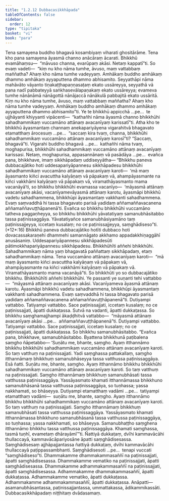 ```yaml
---
title: "1.2.12 Dubbacasikkhāpada"
tableOfContents: false
sidebar:
  order: 12
type: "tipitaka"
basket: "vi"
book: "para"
---
```



<DynamicBreadcrumb />

<Division number="424" book="para" e="ch" v="1" p="271">

<Paragraph number="1729" book="para">
Tena samayena buddho bhagavā kosambiyaṃ viharati ghositārāme. Tena kho pana samayena āyasmā channo anācāraṃ ācarati. Bhikkhū evamāhaṃsu—  “māvuso channa, evarūpaṃ akāsi. Netaṃ kappatī”ti. So evaṃ vadeti—  “kiṃ nu kho nāma tumhe, āvuso, maṃ vattabbaṃ maññatha? Ahaṃ kho nāma tumhe vadeyyaṃ. Amhākaṃ buddho amhākaṃ dhammo amhākaṃ ayyaputtena dhammo abhisamito. Seyyathāpi nāma mahāvāto vāyanto tiṇakaṭṭhapaṇṇasaṭaṃ ekato ussāreyya, seyyathā vā pana nadī pabbateyyā saṅkhasevālapaṇakaṃ ekato ussāreyya; evameva tumhe nānānāmā nānāgottā nānājaccā nānākulā pabbajitā ekato ussāritā. Kiṃ nu kho nāma tumhe, āvuso, maṃ vattabbaṃ maññatha? Ahaṃ kho nāma tumhe vadeyyaṃ. Amhākaṃ buddho amhākaṃ dhammo amhākaṃ ayyaputtena dhammo abhisamito”ti. Ye te bhikkhū appicchā …pe…  te ujjhāyanti khiyyanti vipācenti—  “kathañhi nāma āyasmā channo bhikkhūhi sahadhammikaṃ vuccamāno attānaṃ avacanīyaṃ karissatī”ti.
</Paragraph>

<Paragraph number="1730" book="para">
Atha kho te bhikkhū āyasmantaṃ channaṃ anekapariyāyena vigarahitvā bhagavato etamatthaṃ ārocesuṃ …pe…  “saccaṃ kira tvaṃ, channa, bhikkhūhi sahadhammikaṃ vuccamāno attānaṃ avacanīyaṃ karosī”ti? “Saccaṃ, bhagavā”ti. Vigarahi buddho bhagavā …pe…  kathañhi nāma tvaṃ, moghapurisa, bhikkhūhi sahadhammikaṃ vuccamāno attānaṃ avacanīyaṃ karissasi. Netaṃ, moghapurisa, appasannānaṃ vā pasādāya …pe…  evañca pana, bhikkhave, imaṃ sikkhāpadaṃ uddiseyyātha—
</Paragraph>

</Division>
<Division number="425" book="para" e="ch" v="1" p="271">

<Paragraph number="1731" book="para">
<Emphasis>“Bhikkhu paneva dubbacajātiko hoti uddesapariyāpannesu sikkhāpadesu bhikkhūhi sahadhammikaṃ vuccamāno attānaṃ avacanīyaṃ karoti—  ‘mā maṃ āyasmanto kiñci avacuttha kalyāṇaṃ vā pāpakaṃ vā, ahampāyasmante na kiñci vakkhāmi kalyāṇaṃ vā pāpakaṃ vā, viramathāyasmanto mama vacanāyā’ti, so bhikkhu bhikkhūhi evamassa vacanīyo—  ‘māyasmā attānaṃ avacanīyaṃ akāsi, vacanīyamevāyasmā attānaṃ karotu, āyasmāpi bhikkhū vadetu sahadhammena, bhikkhūpi āyasmantaṃ vakkhanti sahadhammena. Evaṃ saṃvaddhā hi tassa bhagavato parisā yadidaṃ aññamaññavacanena aññamaññavuṭṭhāpanenā’ti. Evañca so bhikkhu bhikkhūhi vuccamāno tatheva paggaṇheyya, so bhikkhu bhikkhūhi yāvatatiyaṃ samanubhāsitabbo tassa paṭinissaggāya. Yāvatatiyañce samanubhāsiyamāno taṃ paṭinissajjeyya, iccetaṃ kusalaṃ; no ce paṭinissajjeyya, saṃghādiseso”</Emphasis>ti. (*12*:<Emphasis>16</Emphasis>)
</Paragraph>

</Division>
<Division number="426" book="para" e="ch" v="1" p="272">

<Paragraph number="1732" book="para">
<Emphasis>Bhikkhū paneva dubbacajātiko hotī</Emphasis>ti dubbaco hoti dovacassakaraṇehi dhammehi samannāgato akkhamo appadakkhiṇaggāhī anusāsaniṃ.
</Paragraph>

<Paragraph number="1733" book="para">
<Emphasis>Uddesapariyāpannesu sikkhāpadesū</Emphasis>ti pātimokkhapariyāpannesu sikkhāpadesu.
</Paragraph>

<Paragraph number="1734" book="para">
<Emphasis>Bhikkhūhī</Emphasis>ti aññehi bhikkhūhi.
</Paragraph>

<Paragraph number="1735" book="para">
<Emphasis>Sahadhammikaṃ</Emphasis> nāma yaṃ bhagavatā paññattaṃ sikkhāpadaṃ, etaṃ sahadhammikaṃ nāma.
</Paragraph>

<Paragraph number="1736" book="para">
Tena vuccamāno attānaṃ avacanīyaṃ karoti—  “mā maṃ āyasmanto kiñci avacuttha kalyāṇaṃ vā pāpakaṃ vā, ahampāyasmante na kiñci vakkhāmi kalyāṇaṃ vā pāpakaṃ vā. Viramathāyasmanto mama vacanāyā”ti.
</Paragraph>

<Paragraph number="1737" book="para">
<Emphasis>So bhikkhū</Emphasis>ti yo so dubbacajātiko bhikkhu.
</Paragraph>

<Paragraph number="1738" book="para">
<Emphasis>Bhikkhūhī</Emphasis>ti aññehi bhikkhūhi. Ye passanti ye suṇanti tehi vattabbo—  “māyasmā attānaṃ avacanīyaṃ akāsi. Vacanīyameva āyasmā attānaṃ karotu. Āyasmāpi bhikkhū vadetu sahadhammena, bhikkhūpi āyasmantaṃ vakkhanti sahadhammena. Evaṃ saṃvaddhā hi tassa bhagavato parisā yadidaṃ aññamaññavacanena aññamaññavuṭṭhāpanenā”ti. Dutiyampi vattabbo. Tatiyampi vattabbo. Sace paṭinissajjati, iccetaṃ kusalaṃ; no ce paṭinissajjati, āpatti dukkaṭassa. Sutvā na vadanti, āpatti dukkaṭassa. So bhikkhu saṃghamajjhampi ākaḍḍhitvā vattabbo—  “māyasmā attānaṃ avacanīyaṃ akāsi …pe…  aññamaññavuṭṭhāpanenā”ti. Dutiyampi vattabbo. Tatiyampi vattabbo. Sace paṭinissajjati, iccetaṃ kusalaṃ; no ce paṭinissajjati, āpatti dukkaṭassa. So bhikkhu samanubhāsitabbo. “Evañca pana, bhikkhave, samanubhāsitabbo. Byattena bhikkhunā paṭibalena saṃgho ñāpetabbo—
</Paragraph>

</Division>
<Division number="427" book="para" e="ch" v="1" p="273">

<Paragraph number="1739" book="para">
‘Suṇātu me, bhante, saṃgho. Ayaṃ itthannāmo bhikkhu bhikkhūhi sahadhammikaṃ vuccamāno attānaṃ avacanīyaṃ karoti. So taṃ vatthuṃ na paṭinissajjati. Yadi saṃghassa pattakallaṃ, saṃgho itthannāmaṃ bhikkhuṃ samanubhāseyya tassa vatthussa paṭinissaggāya. Esā ñatti.
</Paragraph>

<Paragraph number="1740" book="para">
Suṇātu me, bhante, saṃgho. Ayaṃ itthannāmo bhikkhu bhikkhūhi sahadhammikaṃ vuccamāno attānaṃ avacanīyaṃ karoti. So taṃ vatthuṃ na paṭinissajjati. Saṃgho itthannāmaṃ bhikkhuṃ samanubhāsati tassa vatthussa paṭinissaggāya. Yassāyasmato khamati itthannāmassa bhikkhuno samanubhāsanā tassa vatthussa paṭinissaggāya, so tuṇhassa; yassa nakkhamati, so bhāseyya.
</Paragraph>

<Paragraph number="1741" book="para">
Dutiyampi etamatthaṃ vadāmi …pe…  tatiyampi etamatthaṃ vadāmi—  suṇātu me, bhante, saṃgho. Ayaṃ itthannāmo bhikkhu bhikkhūhi sahadhammikaṃ vuccamāno attānaṃ avacanīyaṃ karoti. So taṃ vatthuṃ na paṭinissajjati. Saṃgho itthannāmaṃ bhikkhuṃ samanubhāsati tassa vatthussa paṭinissaggāya. Yassāyasmato khamati itthannāmassa bhikkhuno samanubhāsanā tassa vatthussa paṭinissaggāya, so tuṇhassa; yassa nakkhamati, so bhāseyya.
</Paragraph>

<Paragraph number="1742" book="para">
Samanubhaṭṭho saṃghena itthannāmo bhikkhu tassa vatthussa paṭinissaggāya. Khamati saṃghassa, tasmā tuṇhī, evametaṃ dhārayāmī’”ti.
</Paragraph>

</Division>
<Division number="428" book="para" e="ch" v="1" p="273">

<Paragraph number="1743" book="para">
Ñattiyā dukkaṭaṃ, dvīhi kammavācāhi thullaccayā, kammavācāpariyosāne āpatti saṃghādisesassa. Saṃghādisesaṃ ajjhāpajjantassa ñattiyā dukkaṭaṃ, dvīhi kammavācāhi thullaccayā paṭippassambhanti.
</Paragraph>

<Paragraph number="1744" book="para">
<Emphasis>Saṃghādiseso</Emphasis>ti …pe…  tenapi vuccati “saṃghādiseso”ti.
</Paragraph>

</Division>
<Division number="429" book="para" e="ch" v="1" p="273">

<Paragraph number="1745" book="para">
Dhammakamme dhammakammasaññī na paṭinissajjati, āpatti saṃghādisesassa.
</Paragraph>

<Paragraph number="1746" book="para">
Dhammakamme vematiko na paṭinissajjati, āpatti saṃghādisesassa.
</Paragraph>

<Paragraph number="1747" book="para">
Dhammakamme adhammakammasaññī na paṭinissajjati, āpatti saṃghādisesassa.
</Paragraph>

<Paragraph number="1748" book="para">
Adhammakamme dhammakammasaññī, āpatti dukkaṭassa.
</Paragraph>

<Paragraph number="1749" book="para">
Adhammakamme vematiko, āpatti dukkaṭassa.
</Paragraph>

<Paragraph number="1750" book="para">
Adhammakamme adhammakammasaññī, āpatti dukkaṭassa.
</Paragraph>

</Division>
<Division number="430" book="para" e="ch" v="1" p="274">

<Paragraph number="1751" book="para">
Anāpatti—  asamanubhāsantassa, paṭinissajjantassa, ummattakassa, ādikammikassāti.

</Paragraph>
</Division>

<Paragraph number="1752" type="center" book="para">
Dubbacasikkhāpadaṃ niṭṭhitaṃ dvādasamaṃ.
</Paragraph>